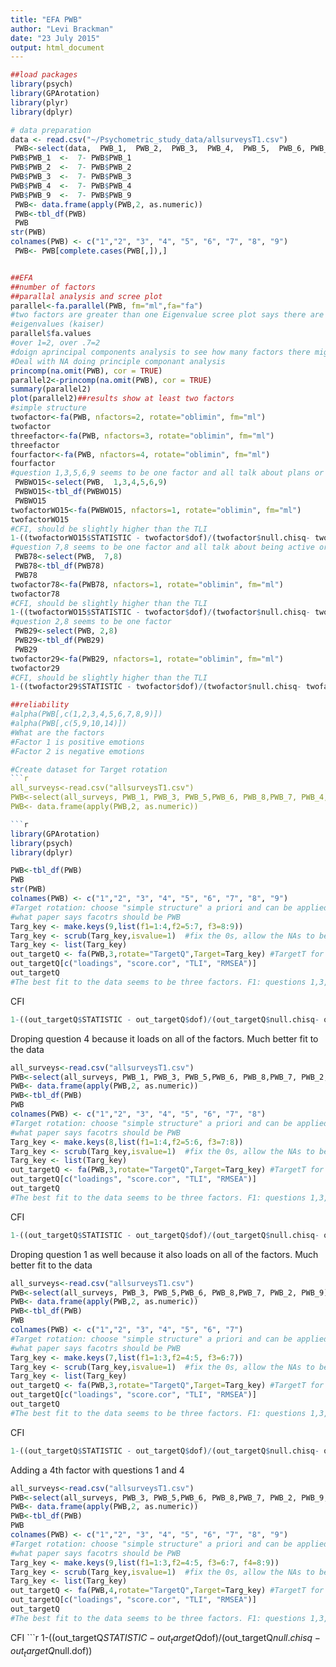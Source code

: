```yaml
---
title: "EFA PWB"
author: "Levi Brackman"
date: "23 July 2015"
output: html_document
---
```



```r

##load packages
library(psych)
library(GPArotation)
library(plyr)
library(dplyr)

# data preparation
data <- read.csv("~/Psychometric_study_data/allsurveysT1.csv")
 PWB<-select(data,  PWB_1,  PWB_2,  PWB_3,  PWB_4,  PWB_5,  PWB_6, PWB_7,  PWB_8,  PWB_9)
PWB$PWB_1  <-  7- PWB$PWB_1
PWB$PWB_2  <-  7- PWB$PWB_2
PWB$PWB_3  <-  7- PWB$PWB_3
PWB$PWB_4  <-  7- PWB$PWB_4
PWB$PWB_9  <-  7- PWB$PWB_9
 PWB<- data.frame(apply(PWB,2, as.numeric))
 PWB<-tbl_df(PWB)
 PWB
str(PWB)
colnames(PWB) <- c("1","2", "3", "4", "5", "6", "7", "8", "9")
 PWB<- PWB[complete.cases(PWB[,]),]


##EFA
##number of factors
##parallal analysis and scree plot
parallel<-fa.parallel(PWB, fm="ml",fa="fa")
#two factors are greater than one Eigenvalue scree plot says there are two factors. Paralel analysis suggests 4 factors
#eigenvalues (kaiser)
parallel$fa.values
#over 1=2, over .7=2
#doign aprincipal components analysis to see how many factors there might be using that method
#Deal with NA doing principle componant analysis
princomp(na.omit(PWB), cor = TRUE)
parallel2<-princomp(na.omit(PWB), cor = TRUE)
summary(parallel2)
plot(parallel2)##results show at least two factors
#simple structure
twofactor<-fa(PWB, nfactors=2, rotate="oblimin", fm="ml")
twofactor
threefactor<-fa(PWB, nfactors=3, rotate="oblimin", fm="ml")
threefactor
fourfactor<-fa(PWB, nfactors=4, rotate="oblimin", fm="ml")
fourfactor
#question 1,3,5,6,9 seems to be one factor and all talk about plans or lack of plans
 PWBWO15<-select(PWB,  1,3,4,5,6,9)
 PWBWO15<-tbl_df(PWBWO15)
 PWBWO15
twofactorWO15<-fa(PWBWO15, nfactors=1, rotate="oblimin", fm="ml")
twofactorWO15
#CFI, should be slightly higher than the TLI
1-((twofactorWO15$STATISTIC - twofactor$dof)/(twofactor$null.chisq- twofactor$null.dof))
#question 7,8 seems to be one factor and all talk about being active or wondering aimlessly
 PWB78<-select(PWB,  7,8)
 PWB78<-tbl_df(PWB78)
 PWB78
twofactor78<-fa(PWB78, nfactors=1, rotate="oblimin", fm="ml")
twofactor78
#CFI, should be slightly higher than the TLI
1-((twofactorWO15$STATISTIC - twofactor$dof)/(twofactor$null.chisq- twofactor$null.dof))
#question 2,8 seems to be one factor 
 PWB29<-select(PWB, 2,8)
 PWB29<-tbl_df(PWB29)
 PWB29
twofactor29<-fa(PWB29, nfactors=1, rotate="oblimin", fm="ml")
twofactor29
#CFI, should be slightly higher than the TLI
1-((twofactor29$STATISTIC - twofactor$dof)/(twofactor$null.chisq- twofactor$null.dof))

##reliability
#alpha(PWB[,c(1,2,3,4,5,6,7,8,9)])
#alpha(PWB[,c(5,9,10,14)])
#What are the factors
#Factor 1 is positive emotions
#Factor 2 is negative emotions

#Create dataset for Target rotation
```r
all_surveys<-read.csv("allsurveysT1.csv")
PWB<-select(all_surveys, PWB_1, PWB_3, PWB_5,PWB_6, PWB_8,PWB_7, PWB_4, PWB_2, PWB_9)
PWB<- data.frame(apply(PWB,2, as.numeric))

```r
library(GPArotation)
library(psych)
library(dplyr)

PWB<-tbl_df(PWB)
PWB
str(PWB)
colnames(PWB) <- c("1","2", "3", "4", "5", "6", "7", "8", "9")
#Target rotation: choose "simple structure" a priori and can be applied to oblique and orthogonal rotation based on 
#what paper says facotrs should be PWB
Targ_key <- make.keys(9,list(f1=1:4,f2=5:7, f3=8:9))
Targ_key <- scrub(Targ_key,isvalue=1)  #fix the 0s, allow the NAs to be estimated
Targ_key <- list(Targ_key)
out_targetQ <- fa(PWB,3,rotate="TargetQ",Target=Targ_key) #TargetT for orthogonal rotation
out_targetQ[c("loadings", "score.cor", "TLI", "RMSEA")]
out_targetQ
#The best fit to the data seems to be three factors. F1: questions 1,3,5,6. f2: 8,7,4. f3: 2,9
```
CFI
```r
1-((out_targetQ$STATISTIC - out_targetQ$dof)/(out_targetQ$null.chisq- out_targetQ$null.dof))
```
Droping question 4 because it loads on all of the factors. Much better fit to the data
```r
all_surveys<-read.csv("allsurveysT1.csv")
PWB<-select(all_surveys, PWB_1, PWB_3, PWB_5,PWB_6, PWB_8,PWB_7, PWB_2, PWB_9)
PWB<- data.frame(apply(PWB,2, as.numeric))
PWB<-tbl_df(PWB)
PWB
colnames(PWB) <- c("1","2", "3", "4", "5", "6", "7", "8")
#Target rotation: choose "simple structure" a priori and can be applied to oblique and orthogonal rotation based on 
#what paper says facotrs should be PWB
Targ_key <- make.keys(8,list(f1=1:4,f2=5:6, f3=7:8))
Targ_key <- scrub(Targ_key,isvalue=1)  #fix the 0s, allow the NAs to be estimated
Targ_key <- list(Targ_key)
out_targetQ <- fa(PWB,3,rotate="TargetQ",Target=Targ_key) #TargetT for orthogonal rotation
out_targetQ[c("loadings", "score.cor", "TLI", "RMSEA")]
out_targetQ
#The best fit to the data seems to be three factors. F1: questions 1,3,5,6. f2: 8,7,4. f3: 2,9
```
CFI
```r
1-((out_targetQ$STATISTIC - out_targetQ$dof)/(out_targetQ$null.chisq- out_targetQ$null.dof))

```
Droping question 1 as well because it also loads on all of the factors. Much better fit to the data
```r
all_surveys<-read.csv("allsurveysT1.csv")
PWB<-select(all_surveys, PWB_3, PWB_5,PWB_6, PWB_8,PWB_7, PWB_2, PWB_9)
PWB<- data.frame(apply(PWB,2, as.numeric))
PWB<-tbl_df(PWB)
PWB
colnames(PWB) <- c("1","2", "3", "4", "5", "6", "7")
#Target rotation: choose "simple structure" a priori and can be applied to oblique and orthogonal rotation based on 
#what paper says facotrs should be PWB
Targ_key <- make.keys(7,list(f1=1:3,f2=4:5, f3=6:7))
Targ_key <- scrub(Targ_key,isvalue=1)  #fix the 0s, allow the NAs to be estimated
Targ_key <- list(Targ_key)
out_targetQ <- fa(PWB,3,rotate="TargetQ",Target=Targ_key) #TargetT for orthogonal rotation
out_targetQ[c("loadings", "score.cor", "TLI", "RMSEA")]
out_targetQ
#The best fit to the data seems to be three factors. F1: questions 1,3,5,6. f2: 8,7,4. f3: 2,9
```
CFI
```r
1-((out_targetQ$STATISTIC - out_targetQ$dof)/(out_targetQ$null.chisq- out_targetQ$null.dof))
```
Adding a 4th factor with questions 1 and 4
```r
all_surveys<-read.csv("allsurveysT1.csv")
PWB<-select(all_surveys, PWB_3, PWB_5,PWB_6, PWB_8,PWB_7, PWB_2, PWB_9, PWB_1, PWB_4)
PWB<- data.frame(apply(PWB,2, as.numeric))
PWB<-tbl_df(PWB)
PWB
colnames(PWB) <- c("1","2", "3", "4", "5", "6", "7", "8", "9")
#Target rotation: choose "simple structure" a priori and can be applied to oblique and orthogonal rotation based on 
#what paper says facotrs should be PWB
Targ_key <- make.keys(9,list(f1=1:3,f2=4:5, f3=6:7, f4=8:9))
Targ_key <- scrub(Targ_key,isvalue=1)  #fix the 0s, allow the NAs to be estimated
Targ_key <- list(Targ_key)
out_targetQ <- fa(PWB,4,rotate="TargetQ",Target=Targ_key) #TargetT for orthogonal rotation
out_targetQ[c("loadings", "score.cor", "TLI", "RMSEA")]
out_targetQ
#The best fit to the data seems to be three factors. F1: questions 1,3,5,6. f2: 8,7,4. f3: 2,9
```
CFI
```r
1-((out_targetQ$STATISTIC - out_targetQ$dof)/(out_targetQ$null.chisq- out_targetQ$null.dof))




